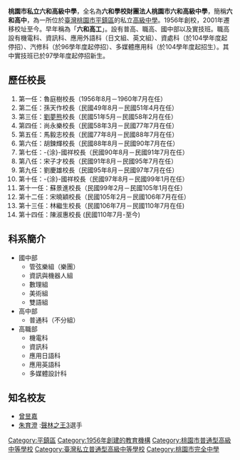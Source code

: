 {{Infobox School
| name=桃園市私立六和高級中學
| other_name = Lioho Senior High School
| image = [[File:Lhlogo.gif|校徽]]
| motto = 品格教育
| established = 1956年：私立六和高級工業職業學校<br />2001年：私立六和高級中學
| type = 私立[[完全中學|完全中學]]附設專業群科
| religion = 
| affiliation = 
| district = 
| grades = 高中部三年制，共30班。<br>一年級10班<br>二年級10班<br>三年級10班<br>國中部三年制，共33班。<br>七年級11班<br>八年級11班<br>九年級11班
| chairman_label   = 董事長
| chairman = 宗緒順
| principal = 陳淑惠
| dean = 
| college = 
| house = 
| sc =
| cs =  
| faculty = 
| staff = 
| students = 高中部1,355（2016年）<br>國中部1,479（2016年）
| athletics = 足球隊、籃球隊、羽球隊

| conference = 
| mascot = 
| magazine = 六和青年、六和學園報
| address = {{ROC}}[[桃園市|桃園市]][[平鎮區|平鎮區]]陸光路180號
| number = 886-3-4204000
| fax = 
| mail = 
| website = http://www.lioho.tw/tw
}}

'''桃園市私立六和高級中學'''，全名為'''六和學校財團法人桃園市六和高級中學'''，簡稱'''六和高中'''，為一所位於[[臺灣|臺灣]][[桃園市|桃園市]][[平鎮區|平鎮區]]的私立[[高級中學|高級中學]]。1956年創校，2001年遷移校址至今。早年稱為「'''六和高工'''」。設有普高、職高、國中部以及實技班。職高設有機電科、資訊科、應用外語科（日文組、英文組）、資處科（於104學年度起停招）、汽修科（於96學年度起停招）、多媒體應用科（於104學年度起招生）。其中實技班已於97學年度起停招新生。

== 歷任校長 ==
#第一任：魯庭樹校長（1956年8月－1960年7月在任）
#第二任：孫天作校長（民國49年8月－民國51年4月在任）
#第三任：[[劉夢熊_(台灣)|劉夢熊]]校長（民國51年5月－民國58年2月在任）
#第四任：尚永樂校長（民國58年3月－民國77年7月在任）
#第五任：馬毅志校長（民國77年8月－民國88年7月在任）
#第六任：胡鍊輝校長（民國88年8月－民國90年7月在任）
#第七任：-{涂}-國祥校長（民國90年8月－民國91年7月在任）
#第八任：宋子才校長（民國91年8月－民國95年7月在任）
#第九任：劉慶雄校長（民國95年8月－民國97年7月在任）
#第十任：-{涂}-國祥校長（民國97年8月－民國99年1月在任）
#第十一任：蘇景進校長（民國99年2月－民國105年1月在任）
#第十二任：宋曉穎校長（民國105年2月－民國106年7月在任）
#第十三任：林繼生校長（民國106年7月－民國110年7月在任)
#第十四任：陳淑惠校長 (民國110年7月-至今)

== 科系簡介 ==
*國中部
**管弦樂組（樂團）
**資訊與機器人組
**數理組
**美術組
**雙語組
*高中部
**普通科（不分組）
*高職部
**機電科 
**資訊科
**應用日語科
**應用英語科
**多媒體設計科

== 知名校友==


*[[曾昱嘉|曾昱嘉]] 
*[[朱育澄|朱育澄]] :[[聲林之王3|聲林之王3]]選手



{{桃園市高級中等學校}} 
{{桃園市國民中學}}

{{coord|24|56|46.33|N|121|11|7.67|E|scale:2000_region:TW-TAO|display=title}}

[[Category:平鎮區|Category:平鎮區]]
[[Category:1956年創建的教育機構|Category:1956年創建的教育機構]]
[[Category:桃園市普通型高級中等學校|Category:桃園市普通型高級中等學校]]
[[Category:臺灣私立普通型高級中等學校|Category:臺灣私立普通型高級中等學校]]
[[Category:桃園市完全中學|Category:桃園市完全中學]]